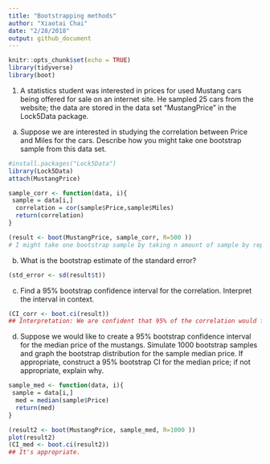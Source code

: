 ```yaml
---
title: "Bootstrapping methods"
author: "Xiaotai Chai"
date: "2/28/2018"
output: github_document
---
```

```r
knitr::opts_chunk$set(echo = TRUE)
library(tidyverse)
library(boot)
```


1. A statistics student was interested in prices for used Mustang cars being offered for sale on an internet site. He sampled 25 cars from the website; the data are stored in the data set “MustangPrice” in the Lock5Data package. 

a.	Suppose we are interested in studying the correlation between Price and Miles for the cars. Describe how you might take one bootstrap sample from this data set. 
```r
#install.packages("Lock5Data")
library(Lock5Data)
attach(MustangPrice)

sample_corr <- function(data, i){
 sample = data[i,]
  correlation = cor(sample$Price,sample$Miles)
  return(correlation)
}

(result <- boot(MustangPrice, sample_corr, R=500 ))
# I might take one bootstrap sample by taking n amount of sample by replacement.
```

b.	What is the bootstrap estimate of the standard error?
```r
(std_error <- sd(result$t))
```

c.	Find a 95% bootstrap confidence interval for the correlation. Interpret the interval in context.
```r
(CI_corr <- boot.ci(result))
## Interpretation: We are confident that 95% of the correlation would fall between -0.9 and -0.7. There's a negative correlation between price and miles. When miles go up, price goes down.
```

d.	Suppose we would like to create a 95% bootstrap confidence interval for the median price of the mustangs. Simulate 1000 bootstrap samples and graph the bootstrap distribution for the sample median price. If appropriate, construct a 95% bootstrap CI for the median price; if not appropriate, explain why.
```r
sample_med <- function(data, i){
 sample = data[i,]
  med = median(sample$Price)
  return(med)
}

(result2 <- boot(MustangPrice, sample_med, R=1000 ))
plot(result2)
(CI_med <- boot.ci(result2))
## It's appropriate.
```




